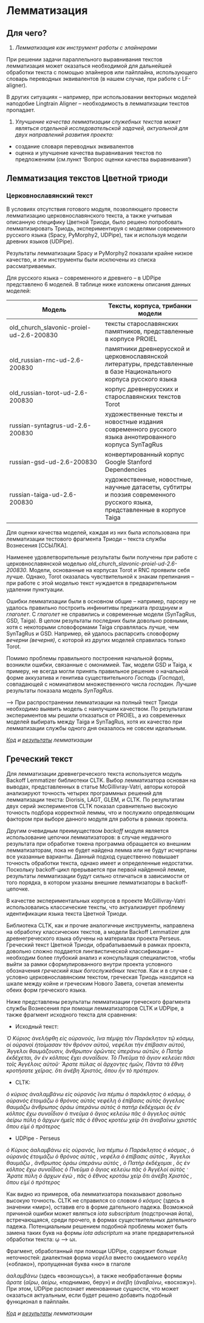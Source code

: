 # Лемматизация

## Для чего?

1. *Лемматизация как инструмент работы с элайнерами*

При решении задачи параллельного выравнивания текстов лемматизация может оказаться необходимой для дальнейшей обработки текста с помощью элайнеров или пайплайна, использующего словарь переводных эквивалентов (в нашем случае, при работе с LF-aligner).

В других ситуациях – например, при использовании векторных моделей наподобие Lingtrain Aligner – необходимость в лемматизации текстов пропадает.

1. *Улучшение качества лемматизации служебных текстов может являться отдельной исследовательской задачей, актуальной для двух направлений развития проекта:*
- создание словаря переводных эквивалентов
- оценка и улучшение качества выравнивания текстов по предложениям (см.пункт ‘Вопрос оценки качества выравнивания’)

## Лемматизация текстов Цветной триоди

### Церковнославянский текст

В условиях отсутствия готового модуля, позволяющего провести лемматизацию церковнославянского текста, а также учитывая описанную специфику Цветной Триоди, было решено попробовать лемматизировать Триодь, экспериментируя с моделями современного русского языка (Spacy, PyMorphy2, UDPipe), так и используя модели древних языков (UDPipe).

Результаты лемматизации Spacy и PyMorphy2 показали крайне низкое качество, и эти инструменты были исключены из списка рассматриваемых.

Для русского языка – современного и древнего – в UDPipe представлено 6 моделей. В таблице ниже изложены описания данных моделей:

| Модель | Тексты, корпуса, трибанки модели |
| --- | --- |
| old_church_slavonic-proiel-ud-2.6-200830 | тексты старославянских памятников, представленные в корпусе PROIEL |
| old_russian-rnc-ud-2.6-200830 | памятники древнерусской и церковнославянской литературы, представленные в базе Национального корпуса русского языка |
| old_russian-torot-ud-2.6-200830 | корпус древнерусских и старославянских текстов Torot |
| russian-syntagrus-ud-2.6-200830 | художественные тексты и новостные издания современного русского языка аннотированного корпуса SynTagRus |
| russian-gsd-ud-2.6-200830 | конвертированный корпус Google Stanford Dependencies |
| russian-taiga-ud-2.6-200830 | художественные, новостные, научные датасеты, субтитры и поэзия современного русского языка, представленные в корпусе Taiga |

Для оценки качества моделей, каждая из них была использована при лемматизации тестового фрагмента Триоди – текста службы Вознесения [ССЫЛКА].

Наименее удовлетворительные результаты были получены при работе с церковнославянской моделью *old_church_slavonic-proiel-ud-2.6-200830*. Модели, основанные на корпусах Torot и RNC проявили себя лучше. Однако, Torot оказалась чувствительной к знакам препинания – при работе с этой моделью текст нуждается в предварительном удалении пунктуации.

Ошибки лемматизации были в основном общие – например, парсеру не удалось правильно построить инфинитивы предиката *празднуем* и *глаголет*. С *глаголет* не справились и современные модели (SynTagRus, GSD, Taiga). В целом результаты последних были довольно ровными, хотя с некоторыми словоформами Taiga справлялась лучше, чем SynTagRus и GSD. Например, ей удалось распарсить словоформу *вечерни (вечерня)*, с которой из других моделей справилась только Torot.

Помимо проблемы правильного построения начальной формы, возникли ошибки, связанные с омонимией. Так, модели GSD и Taiga, к примеру, не всегда могли принять правильное решение о начальной форме аккузатива и генитива существительного *Господь* (*Господа*), совпадающей с номинативом множественного числа *господин.* Лучшие результаты показала модель *SynTagRus*.

—> При распространении лемматизации на полный текст Триоди необходимо выявить модель с наилучшим качеством. По результатам экспериментов мы решили отказаться от PROIEL, а из современных моделей выбирать между Taiga и SynTagRus, хотя их качество при лемматизации службы одного дня оказалось не совсем идеальным.

*[Код](https://github.com/Drozhzhinastya/GSPC/tree/main/scripts/lemmatization) и [результаты](https://github.com/Drozhzhinastya/GSPC/tree/main/lemmatization/csl) лемматизации*

## Греческий текст

Для лемматизации древнегреческого текста используется модуль Backoff Lemmatizer библиотеки CLTK. Выбор лемматизатора основан на выводах, представленных в статье McGillivray-Vatri, авторы которой анализируют точность четырех программных решений для лемматизации текста: Diorisis, LAGT, GLEM, и CLTK. По результатам двух серий экспериментов CLTK показал сравнительно высокую точность подбора корректной леммы, что и послужило определяющим фактором при выборе данного модуля для работы в рамках проекта.

Другим очевидным преимуществом *backoff* модуля является использование цепочки лемматизаторов: в случае неудачного результата при обработке токена программа обращается ко внешним лемматизаторам, пока не будет найдена лемма или не будут исчерпаны все указанные варианты. Данный подход существенно повышает точность обработки текста, однако имеет и определенные недостатки. Поскольку backoff-цикл прерывается при первой найденной лемме, результаты лемматизации будут сильно отличаться в зависимости от того порядка, в котором указаны внешние лемматизаторы в backoff-цепочке.

В качестве экспериментальных корпусов в проекте McGillivray-Vatri использовались классические тексты, что актуализирует проблему идентификации языка текста Цветной Триоди.

Библиотека CLTK, как и прочие аналогичные инструменты, направлена на обработку классических текстов, а модели Backoff Lemmatizer для древнегреческого языка обучены на материалах проекта Perseus. Греческий текст Цветной Триоди, обрабатываемый в рамках проекта, довольно сложно поддается лингвистической классификации – необходим более глубокий анализ и консультация специалистов, чтобы выйти за рамки сформулированного внутри проекта условного обозначения *греческий язык богослужебных текстов*. Как и в случае с условно церковнославянским текстом, греческая Триодь находится на шкале между койне и греческим Нового Завета, сочетая элементы обеих форм греческого языка.

Ниже представлены результаты лемматизации греческого фрагмента службы Вознесения при помощи лемматизаторов CLTK и UDPipe, а также фрагмент исходного текста для сравнения:

- Исходный текст:

*Ὁ Κύριος ἀνελήφθη εἰς οὐρανούς, ἵνα πέμψῃ τὸν Παράκλητον τῷ κόσμῳ, οἱ οὐρανοὶ ἡτοίμασαν τὸν θρόνον αὐτοῦ, νεφέλαι τὴν ἐπίβασιν αὐτοῦ, Ἄγγελοι θαυμάζουσιν, ἄνθρωπον ὁρῶντες ὑπεράνω αὐτῶν, ὁ Πατὴρ ἐκδέχεται, ὃν ἐν κόλποις ἔχει συναΐδιον. Τὸ Πνεῦμα τὸ ἅγιον κελεύει πᾶσι τοῖς Ἀγγέλοις αὐτοῦ· Ἄρατε πύλας οἱ ἄρχοντες ἡμῶν, Πάντα τὰ ἔθνη κροτήσατε χεῖρας. ὅτι ἀνέβη Χριστός, ὅπου ἦν τὸ πρότερον.*

- CLTK:

*ὁ κύριος ἀναλαμβάνω εἰς οὐρανός ἵνα πέμπω ὁ παράκλητος ὁ κόσμῳ, ὁ οὐρανός ἑτοιμάζω ὁ θρόνος αὐτός νεφέλη ὁ ἐπίβασις αὐτός ἄγγελος θαυμάζω ἄνθρωπος ὁράω ὑπεράνω αὐτός ὁ πατήρ ἐκδέχομαι ὅς ἐν κόλπος ἔχω συναΐδιον ὁ πνεῦμα ὁ ἅγιος κελεύω πᾶς ὁ ἄγγελος αὐτός ἀείρω πύλη ὁ ἄρχων ἡμεῖς πᾶς ὁ ἔθνος κροτέω χείρ ὅτι ἀναβαίνω χριστός ὅπου εἰμί ὁ πρότερος*

- UDPipe - Perseus

*ὁ Κύριος ἀαλαμβάνω εἰς οὐρανός, ἵνα πέμπω ὁ Παράκλητος ὁ κόσμος , ὁ οὐρανός ἑτοιμάζω ὁ θρόνος αὐτός , νεφέλα ὁ ἐπίβασις αὐτός , Ἄγγελοι θαυμάζω , ἄνθρωπος ὁράω ὑπεράνω αὐτός , ὁ Πατὴρ ἐκδέχομαι , ὅς ἐν κόλπος ἔχω συναΐδιος ὁ Πνεῦμα ὁ ἅγιος κελεύω πᾶς ὁ Ἀγγέλοί αὐτός · Ἄρατε πύλη ὁ ἄρχων ἐγώ , πᾶς ὁ ἔθνος κροτάω χείρ ὅτι ἀνέβη Χριστός , ὅπου εἰμί ὁ πρότερος*

Как видно из примеров, оба лемматизатора показывают довольно высокую точность. CLTK не справился со словом *ὁ κόσμος* (здесь в значении «мир»), оставив его в форме дательного падежа. Возможной причиной ошибки может являться *iota subscriptum* (подстрочная йота), встречающаяся, среди прочего, в формах существительных дательного падежа. Потенциальным решением подобной проблемы может быть замена таких букв на формы *iota adscriptum* на этапе предварительной обработки текста: ῳ –> ωι.

Фрагмент, обработанный при помощи UDPipe, содержит больше неточностей: диалектная форма *νεφέλα* вместо ожидаемого *νεφέλη* («облако»), пропущенная буква «ню» в глаголе

*ἀαλαμβάνω* (здесь «возношусь»), а также необработанные формы *ἄρατε* (*αἴρω*, *ἀείρω*, «поднимаю, беру») и *ἀνέβη* (*ἀναβαίνω*, «восхожу»). При этом, UDPipe распознает именованные сущности, что может оказаться актуальным, если будет решено добавить подобный функционал в пайплайн.

*[Код](https://github.com/Drozhzhinastya/GSPC/tree/main/scripts/lemmatization) и [результаты](https://github.com/Drozhzhinastya/GSPC/tree/main/lemmatization/greek) лемматизации*